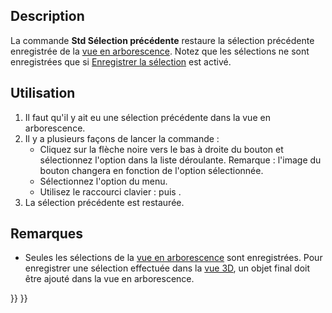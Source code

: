 <languages/>

{{Docnav/fr
|[[Std_TreeSelection/fr|Arborescence Aller à la sélection]]
|[[Std_SelForward/fr|Sélection suivante]]
|[[Std_Edit_Menu/fr|Menu Édition]]
|IconL=Std_TreeSelection.svg
|IconR=Std_SelForward.svg
|IconC=Freecad.svg
}}

{{GuiCommand/fr
|Name=Std SelBack
|Name/fr=Std Sélection précédente
|MenuLocation=Affichage → Actions dans l'arborescence → Sélection précédente
|Workbenches=Tous
|Shortcut={{KEY|S}} {{KEY|B}}
|Version=0.19
|SeeAlso=[[Std_SelForward/fr|Std Sélection suivante]]
}}

== Description ==

La commande '''Std Sélection précédente''' restaure la sélection précédente enregistrée de la [[Tree_view/fr|vue en arborescence]]. Notez que les sélections ne sont enregistrées que si [[Std_TreeRecordSelection/fr|Enregistrer la sélection]] est activé.

<span id="Usage"></span>
==Utilisation ==

# Il faut qu'il y ait eu une sélection précédente dans la vue en arborescence.
# Il y a plusieurs façons de lancer la commande :
#* Cliquez sur la flèche noire vers le bas à droite du bouton {{Button|[[Image:Std_TreeSyncView.svg|16px]]}} et sélectionnez l'option {{MenuCommand|[[Image:Std_SelBack.svg|16px]] Sélection précédente}} dans la liste déroulante. Remarque : l'image du bouton changera en fonction de l'option sélectionnée.
#* Sélectionnez l'option {{MenuCommand|Affichage → Actions dans l'arborescence → Sélection précédente}} du menu.
#* Utilisez le raccourci clavier : {{KEY|S}} puis {{KEY|B}}.
# La sélection précédente est restaurée.

<span id="Notes"></span>
== Remarques ==

* Seules les sélections de la [[Tree_view/fr|vue en arborescence]] sont enregistrées. Pour enregistrer une sélection effectuée dans la [[3D_view/fr|vue 3D]], un objet final doit être ajouté dans la vue en arborescence.


{{Docnav/fr
|[[Std_TreeSelection/fr|Arborescence Aller à la sélection]]
|[[Std_SelForward/fr|Sélection suivante]]
|[[Std_Edit_Menu/fr|Menu Édition]]
|IconL=Std_TreeSelection.svg
|IconR=Std_SelForward.svg
|IconC=Freecad.svg
}}

{{Std_Base_navi{{#translation:}}}}
{{Userdocnavi{{#translation:}}}}